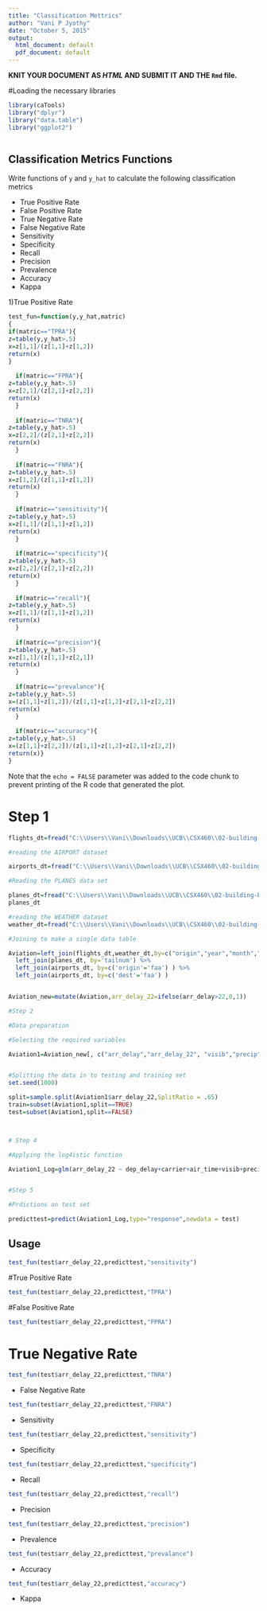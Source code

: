 ---
title: "Classification Mettrics"
author: "Vani P Jyothy"
date: "October 5, 2015"
output:
  html_document: default
  pdf_document: default
---


**KNIT YOUR DOCUMENT AS *HTML* AND SUBMIT IT AND THE `Rmd` file.** 
 

#Loading the necessary libraries
```{r,echo=FALSE}
library(caTools)
library("dplyr")
library("data.table")
library("ggplot2")



```
## Classification Metrics Functions 

Write functions of `y` and `y_hat` to calculate the following classification metrics

* True Positive Rate  
* False Positive Rate
* True Negative Rate  
* False Negative Rate 
* Sensitivity 
* Specificity 
* Recall 
* Precision
* Prevalence 
* Accuracy
* Kappa


1)True Positive Rate

```{r}
test_fun=function(y,y_hat,matric)
{
if(matric=="TPRA"){
z=table(y,y_hat>.5)  
x=z[1,1]/(z[1,1]+z[1,2])
return(x)
}
  
  if(matric=="FPRA"){
z=table(y,y_hat>.5)  
x=z[2,1]/(z[2,1]+z[2,2])
return(x)
  }
  
  if(matric=="TNRA"){
z=table(y,y_hat>.5)  
x=z[2,2]/(z[2,1]+z[2,2])
return(x)
  }
  
  if(matric=="FNRA"){
z=table(y,y_hat>.5)  
x=z[1,2]/(z[1,1]+z[1,2])
return(x)
  }
  
  if(matric=="sensitivity"){
z=table(y,y_hat>.5)  
x=z[1,1]/(z[1,1]+z[1,2])
return(x)
  }
  
  if(matric=="specificity"){
z=table(y,y_hat>.5)  
x=z[2,2]/(z[2,1]+z[2,2])
return(x)
  }
  
  if(matric=="recall"){
z=table(y,y_hat>.5)  
x=z[1,1]/(z[1,1]+z[1,2])
return(x)
  }
  
  if(matric=="precision"){
z=table(y,y_hat>.5)  
x=z[1,1]/(z[1,1]+z[2,1])
return(x)
  }
  
  if(matric=="prevalance"){
z=table(y,y_hat>.5)  
x=(z[1,1]+z[1,2])/(z[1,1]+z[1,2]+z[2,1]+z[2,2])
return(x)
  }
  
  if(matric=="accuracy"){
z=table(y,y_hat>.5)  
x=(z[1,1]+z[2,2])/(z[1,1]+z[1,2]+z[2,1]+z[2,2])
return(x)}
}

```

Note that the `echo = FALSE` parameter was added to the code chunk to prevent printing of the R code that generated the plot.



# Step 1
```{r,echo=FALSE}

flights_dt=fread("C:\\Users\\Vani\\Downloads\\UCB\\CSX460\\02-building-blocks\\02-exercise-nycflights\\data\\flights.csv")

#reading the AIRPORT dataset

airports_dt=fread("C:\\Users\\Vani\\Downloads\\UCB\\CSX460\\02-building-blocks\\02-exercise-nycflights\\data\\airports.csv")

#Reading the PLANES data set

planes_dt=fread("C:\\Users\\Vani\\Downloads\\UCB\\CSX460\\02-building-blocks\\02-exercise-nycflights\\data\\planes.csv")
planes_dt

#reading the WEATHER dataset
weather_dt=fread("C:\\Users\\Vani\\Downloads\\UCB\\CSX460\\02-building-blocks\\02-exercise-nycflights\\data\\weather.csv")

#Joining to make a single data table

Aviation=left_join(flights_dt,weather_dt,by=c("origin","year","month","day","hour") ) %>%
  left_join(planes_dt, by='tailnum') %>% 
  left_join(airports_dt, by=c('origin'='faa') ) %>% 
  left_join(airports_dt, by=c('dest'='faa') ) 


Aviation_new=mutate(Aviation,arr_delay_22=ifelse(arr_delay>22,0,1))

#Step 2

#Data preparation

#Selecting the required variables

Aviation1=Aviation_new[, c("arr_delay","arr_delay_22", "visib","precip","humid","temp","dep_delay","arr_time","carrier","origin","dest","air_time","sched_arr_time","month","distance")]


#Splitting the data in to testing and training set
set.seed(1000)

split=sample.split(Aviation1$arr_delay_22,SplitRatio = .65)
train=subset(Aviation1,split==TRUE)
test=subset(Aviation1,split==FALSE)



# Step 4

#Applying the log4istic function

Aviation1_Log=glm(arr_delay_22 ~ dep_delay+carrier+air_time+visib+precip+temp+humid ,data=train,family = binomial)


#Step 5

#Prdictions on test set

predicttest=predict(Aviation1_Log,type="response",newdata = test)
```
## Usage 

```{r}
test_fun(test$arr_delay_22,predicttest,"sensitivity")

```



#True Positive Rate
```{r}

test_fun(test$arr_delay_22,predicttest,"TPRA")

```
#False Positive Rate

```{r}
test_fun(test$arr_delay_22,predicttest,"FPRA")

```
# True Negative Rate  

```{r}
test_fun(test$arr_delay_22,predicttest,"TNRA")

```
* False Negative Rate 

```{r}

test_fun(test$arr_delay_22,predicttest,"FNRA")

```
* Sensitivity 
```{r}

test_fun(test$arr_delay_22,predicttest,"sensitivity")
```

* Specificity 

```{r}
test_fun(test$arr_delay_22,predicttest,"specificity")

```
* Recall 

```{r}
test_fun(test$arr_delay_22,predicttest,"recall")

```
* Precision
```{r}
test_fun(test$arr_delay_22,predicttest,"precision")

```
* Prevalence 

```{r}
test_fun(test$arr_delay_22,predicttest,"prevalance")

```
* Accuracy

```{r}
test_fun(test$arr_delay_22,predicttest,"accuracy")

```
* Kappa
